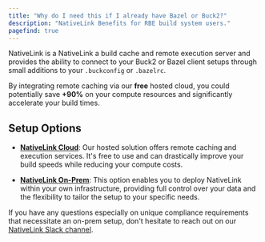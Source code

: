 ```yaml
---
title: "Why do I need this if I already have Bazel or Buck2?"
description: "NativeLink Benefits for RBE build system users."
pagefind: true
---
```


NativeLink is a NativeLink a build cache and remote execution server
and provides the ability to connect to your Buck2 or Bazel client
setups through small additions to your `.buckconfig` or `.bazelrc`.

By integrating remote caching via our **free** hosted cloud,
you could potentially save **+90%** on your compute resources and
significantly accelerate your build times.

## Setup Options

- **[NativeLink Cloud](/nativelink-cloud/bazel/)**:
Our hosted solution offers remote caching and execution services.
It's free to use and can drastically improve your build speeds while
reducing your compute costs.

- **[NativeLink On-Prem](/deployment-examples/on-prem-overview/)**:
This option enables you to deploy NativeLink within your own infrastructure,
providing full control over your data and the flexibility to tailor the setup
to your specific needs.

If you have any questions especially on unique compliance requirements
that necessitate an on-prem setup, don't hesitate to reach out on our
[NativeLink Slack channel](https://community.nativelink.com).
